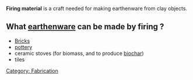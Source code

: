 '''Firing material''' is a craft needed for making earthenware from clay objects.

==What [http://en.wikipedia.org/wiki/Earthenware earthenware] can be made by firing ?==
* [http://en.wikipedia.org/wiki/Brick Bricks]
* [[pottery]]
* ceramic stoves (for biomass, and to produce [[biochar]]) 
* tiles 


[[Category: Fabrication]]